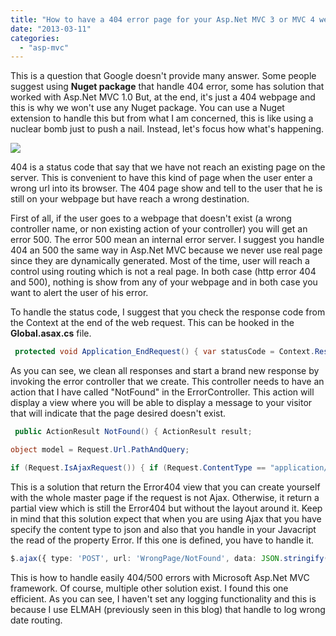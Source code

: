 ```yaml
---
title: "How to have a 404 error page for your Asp.Net MVC 3 or MVC 4 website"
date: "2013-03-11"
categories: 
  - "asp-mvc"
---
```


This is a question that Google doesn't provide many answer. Some people suggest using **Nuget package** that handle 404 error, some has solution that worked with Asp.Net MVC 1.0 But, at the end, it's just a 404 webpage and this is why we won't use any Nuget package. You can use a Nuget extension to handle this but from what I am concerned, this is like using a nuclear bomb just to push a nail. Instead, let's focus how what's happening.

![](images/nuget_notfoundplugin-400x268.png)

404 is a status code that say that we have not reach an existing page on the server. This is convenient to have this kind of page when the user enter a wrong url into its browser. The 404 page show and tell to the user that he is still on your webpage but have reach a wrong destination.

First of all, if the user goes to a webpage that doesn't exist (a wrong controller name, or non existing action of your controller) you will get an error 500. The error 500 mean an internal error server. I suggest you handle 404 an 500 the same way in Asp.Net MVC because we never use real page since they are dynamically generated. Most of the time, user will reach a control using routing which is not a real page. In both case (http error 404 and 500), nothing is show from any of your webpage and in both case you want to alert the user of his error.

To handle the status code, I suggest that you check the response code from the Context at the end of the web request. This can be hooked in the **Global.asax.cs** file.


```csharp
 protected void Application_EndRequest() { var statusCode = Context.Response.StatusCode; if (statusCode == 404 || statusCode == 500) { Response.Clear(); var routingData = new RouteData(); //rd.DataTokens["area"] = "AreaName"; // In case controller is in another area routingData.Values["controller"] = "Error"; routingData.Values["action"] = "NotFound"; IController c = new ErrorController(); c.Execute(new RequestContext(new HttpContextWrapper(Context), routingData)); } } 
```

As you can see, we clean all responses and start a brand new response by invoking the error controller that we create. This controller needs to have an action that I have called "NotFound" in the ErrorController. This action will display a view where you will be able to display a message to your visitor that will indicate that the page desired doesn't exist.


```csharp
 public ActionResult NotFound() { ActionResult result;

object model = Request.Url.PathAndQuery;

if (Request.IsAjaxRequest()) { if (Request.ContentType == "application/json") { result = Json(new { Error = "Server cannot threat your request." }); } else { result = PartialView(ERROR_VIEW, model); } } else { result = View(ERROR_VIEW, model); } return result; } 
```

This is a solution that return the Error404 view that you can create yourself with the whole master page if the request is not Ajax. Otherwise, it return a partial view which is still the Error404 but without the layout around it. Keep in mind that this solution expect that when you are using Ajax that you have specify the content type to json and also that you handle in your Javacript the read of the property Error. If this one is defined, you have to handle it.

```typescript
$.ajax({ type: 'POST', url: 'WrongPage/NotFound', data: JSON.stringify(jsonRequest), contentType: 'application/json; charset=utf-8', dataType: 'json', success: function (data, text) { //Success here }, error: function (request, status, error) { if(request.status == ...) { //Read the error message from the request } } }); 
``` 


This is how to handle easily 404/500 errors with Microsoft Asp.Net MVC framework. Of course, multiple other solution exist. I found this one efficient. As you can see, I haven't set any logging functionality and this is because I use ELMAH (previously seen in this blog) that handle to log wrong date routing.
